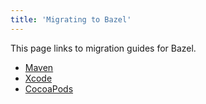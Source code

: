 ```yaml
---
title: 'Migrating to Bazel'
---
```


This page links to migration guides for Bazel.

*  [Maven](/versions/8.0.0/migrate/maven)
*  [Xcode](/versions/8.0.0/migrate/xcode)
*  [CocoaPods](/versions/8.0.0/migrate/cocoapods)
